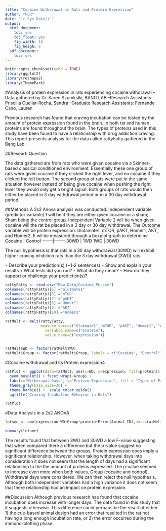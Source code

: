 ```yaml
---
title: "Cocaine Withdrawal in Rats and Protein Expression"
author: "PCR"
date: "`r Sys.Date()`"
output:
  html_document:
    toc: yes
    toc_float: yes
    fig_width: 10
    fig_heigh: 6
  pdf_document:
    toc: yes
---
```


```r
knitr::opts_chunk$set(echo = TRUE)
library(ggplot2)
library(reshape2)
library(ThemePark)
```

#Analysis of protein expression in rats experiencing cocaine withdrawal
--Data gathered by Dr. Karen Szumkslki, BANG LAB
--Research Assistants: Priscilla Cuellar-Rocha, Sandra 
--Graduate Research Assistants: Fernando Cano, Lauren

  Previous research has found that craving incubation can be tested by the amount of protein expression found in the brain. In both rat and human proteins are found throughout the brain. The types of proteins used in this study have been found to have a relationship with drug addiction craving. This report presents analysis for the data called rattyFatty gathered in the Bang Lab. 

##Researh Question 

  The data gathered are from rats who were given cocaine via a Skinner-based classical conditioned environment. Essentially these one group of rats were given cocaine if they clicked the right lever, and no cocaine if they clicked the left button. The second group of rats were put in the same situation however instead of being give cocaine when pushing the right lever they would only get a bright signal. Both groups of rats would then either be placed in 3 day withdrawal period or in a 30 day withdrawal period. 
  
##Methods
  A 2x2 Anova analysis was conducted. Independent variable (predictor variable) 1 will be if they are either given cocaine or a sham; Sham being the control group. Independent Variable 2 will be when given cocaine will the rat be placed in a 3 day or 30 day withdrawal. 
 The Outcome variable will be protein expression: Glutamate1, mTOR, pAKT, Homer1, AKT, and Homer2. It wil be measured through a boxplot graph to determine  
Cocaine | Control
--------|--------
30WD    | 1WD
1WD     | 30WD

The null hypothesis is that rats in a 30 day withdrawal (30WD) will exhibit higher craving inhibition rats than the 3 day withdrawal (3WD) rats. 

◦ Describe your prediction(s) (~1-2
sentences)
◦ Show and explain your results
◦ What tests did you run?
◦ What do they mean?
◦ How do they support or challenge your
prediction(s)?

```r
rattyFatty <- read.csv("Raw Data/Cocaine_PL.csv")
colnames(rattyFatty)[5] ="Glutmate1"
colnames(rattyFatty)[6] ="mTOR"
colnames(rattyFatty)[7] ="pAKT"
colnames(rattyFatty)[8] ="Homer1"
colnames(rattyFatty)[9] ="AKT"
colnames(rattyFatty)[10] ="Homer2"

ratMelt <- melt(rattyFatty,
                measure.vars=c("Glutmate1","mTOR", "pAKT", "Homer1", "AKT", "Homer2"),
                  variable.name=c("protein"),
                  value.name=c("expression"))
                    

ratMelt$WD <- factor(ratMelt$WD)
ratMelt$Group <- factor(ratMelt$Group, labels = c("Cocaine", "Control"))
```


#Cocaine withdrawal and its Protein expression4
```r
ratPlot <- ggplot(data=ratMelt, aes(x=WD, y=expression, fill=protein)) +
  geom_boxplot() + facet_wrap(~Group) +
  labs(x="Withdrawal Days", y="Protein Expression", fill = "Types of Proteins") +
  theme_gray(base_size=30) +
  theme_barbie() +  scale_color_zelda()
  ggtitle("Craving Incubation Behavior in Rats")

ratPlot
```


#Data Analysis in a 2x2 ANOVA 
```r
letsee <- aov(expression~WD*Group*protein+Error(Animal_ID),data=ratMelt)

summary(letsee)
```

  The results found that between 3WD and 30WD a low F-value suggesting that when compared there a difference but the p-value suggest no significant difference between the groups. 
  Protein expression does imply a significant relationship. However, when taking withdrawal days into consideration it does not seem that the length of days had a significant relationship to the the amount of proteins expressed. The p-value seemed to increase even more when both values, Group (cocaine and control), Withdrawal days were considered. 
  We can then reject the null hypothesis. Although both independent variables had a high variance it does not seem that there relationship had an impact on protein expression.
  
  
##Discussion
  Although previous research has found that cocaine incubation does increase with longer days. The data found in this study that it suggests otherwise.
  This difference could perhaps be the result of either 1) the cue-based animal design had an error that resulted in the rat not having a long enough incubation rate, or 2) the error occurred during the immuno-blotting phase. 

  
  